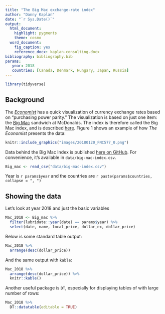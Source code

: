 ```yaml
---
title: "The Big Mac exchange-rate index"
author: "Danny Kaplan"
date: "`r Sys.Date()`"
output: 
  html_document: 
    highlight: pygments
    theme: cosmo
  word_document: 
    fig_caption: yes
    reference_docx: kaplan-consulting.docx
bibliography: bibliography.bib
params:
   year: 2018
   countries: [Canada, Denmark, Hungary, Japan, Russia]
---
```


```r
library(tidyverse)
```

## Background

The *[Economist](https://www.economist.com/)* has a quick visualization of currency exchange rates based on "purchasing power parity." The visualization is based on just one item: the [Big Mac](https://www.mcdonalds.com/us/en-us/product/big-mac.html) sandwich at McDonalds. The index is therefore called the Big Mac index, and is described [here](https://www.economist.com/news/2018/07/11/the-big-mac-index). Figure 1 shows an example of  how *The Economist* presents the data:

```r
knitr::include_graphics("images/20180120_FNC577_0.png")
```


Data behind the Big Mac Index is published [here on GitHub](https://github.com/TheEconomist/big-mac-data). For convenience, it's available in `data/big-mac-index.csv`.

```r
Big_mac <- read_csv("data/big-mac-index.csv")
```

Year is `r params$year` and the countries are `r paste(params$countries, collapse = ", ")`


## Showing the data

Let's look at year 2018 and just the basic  variables

```r
Mac_2018 <- Big_mac %>%
  filter(lubridate::year(date) == params$year) %>%
  select(date, name, local_price, dollar_ex, dollar_price)
```

Below is some standard table output:

```r
Mac_2018 %>%
  arrange(desc(dollar_price))
```

And the same output with `kable`:

```r
Mac_2018 %>%
  arrange(desc(dollar_price)) %>%
  knitr::kable()
```

Another useful package is `DT`, especially for displaying tables of with large number of rows:

```r
Mac_2018 %>% 
  DT::datatable(editable = TRUE)
```

